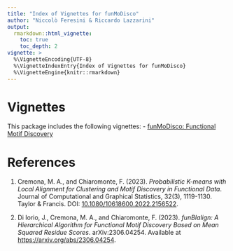 ```yaml
---
title: "Index of Vignettes for funMoDisco"
author: "Niccolò Feresini & Riccardo Lazzarini"
output:  
  rmarkdown::html_vignette:  
    toc: true  
    toc_depth: 2  
vignette: >  
  %\VignetteEncoding{UTF-8}  
  %\VignetteIndexEntry{Index of Vignettes for funMoDisco}  
  %\VignetteEngine{knitr::rmarkdown}  
---
```


# Vignettes

This package includes the following vignettes:
- [funMoDisco: Functional Motif Discovery](funMoDisco_vignette.Rmd)

# References

1. Cremona, M. A., and Chiaromonte, F. (2023). *Probabilistic K-means with Local Alignment for Clustering and Motif Discovery in Functional Data*. Journal of Computational and Graphical Statistics, 32(3), 1119-1130. Taylor & Francis. DOI: [10.1080/10618600.2022.2156522](https://doi.org/10.1080/10618600.2022.2156522).

2. Di Iorio, J., Cremona, M. A., and Chiaromonte, F. (2023). *funBIalign: A Hierarchical Algorithm for Functional Motif Discovery Based on Mean Squared Residue Scores*. arXiv:2306.04254. Available at [https://arxiv.org/abs/2306.04254](https://arxiv.org/abs/2306.04254).
